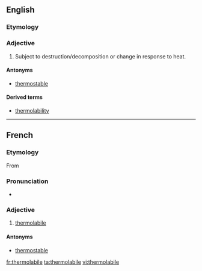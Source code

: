 ==English==

===Etymology===
{{prefix|thermo|labile|lang=en}}

===Adjective===
{{en-adj}}
{{wikipedia}}

# {{context|biochemistry|lang=en}} Subject to destruction/decomposition or change in response to heat.

====Antonyms====
* [[thermostable]]

====Derived terms====
* [[thermolability]]

----
==French==

===Etymology===
From {{prefix|thermo|labile|lang=fr}}

===Pronunciation===
* {{IPA|/tɛʁ.mɔ.la.bil/|lang=fr}}

===Adjective===
{{fr-adj|mf}}

# [[#English|thermolabile]]

====Antonyms====
* [[thermostable]]

[[fr:thermolabile]]
[[ta:thermolabile]]
[[vi:thermolabile]]